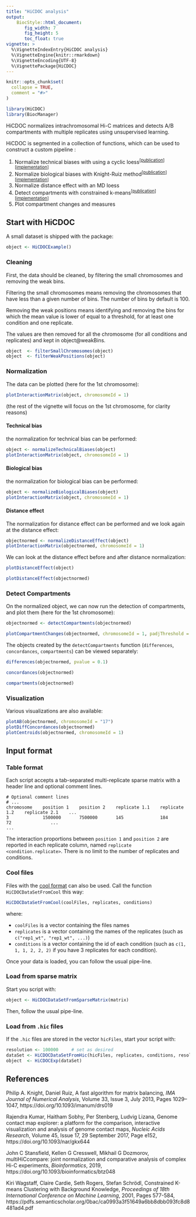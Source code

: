 ```yaml
---
title: "HiCDOC analysis"
output: 
    BiocStyle::html_document:
       fig_width: 7
       fig_height: 5
       toc_float: true
vignette: >
  %\VignetteIndexEntry{HiCDOC analysis}
  %\VignetteEngine{knitr::rmarkdown}
  %\VignetteEncoding{UTF-8}
  %\VignettePackage{HiCDOC}
---
```



```r
knitr::opts_chunk$set(
  collapse = TRUE,
  comment = "#>"
)
```

```r
library(HiCDOC)
library(BiocManager)
```

HiCDOC normalizes intrachromosomal Hi-C matrices and detects A/B compartments
with multiple replicates using unsupervised learning.

HiCDOC is segmented in a collection of functions, which can be used to construct a
custom pipeline :

1. Normalize technical biases with using a cyclic loess<sup>[[publication][multihiccompare-publication]][[implementation][cyclic-loess-implementation]]</sup>
2. Normalize biological biases with Knight-Ruiz method<sup>[[publication][knight-ruiz-publication]][[implementation][knight-ruiz-implementation]]</sup>
3. Normalize distance effect with an MD loess
4. Detect compartments with constrained k-means<sup>[[publication][constrained-k-means-publication]][[implementation][constrained-k-means-implementation]]</sup>
5. Plot compartment changes and measures

## Start with HiCDOC

A small dataset is shipped with the package:

```r
object <- HiCDOCExample()
```

### Cleaning

First, the data should be cleaned, by filtering the small chromosomes  and removing the weak bins. 

Filtering the small chromosomes means removing the chromosomes that have less than a given number of bins.
The number of bins by default is 100. 

Removing the weak positions means identifying and removing the bins for which the mean value 
is lower of equal to a threshold, for at least one condition and one replicate. 

The values are then removed for all the chromosome (for all conditions and replicates) and kept in 
object@weakBins. 

```r
object  <- filterSmallChromosomes(object)
object  <- filterWeakPositions(object)
```

### Normalization

The data can be plotted (here for the 1st chromosome):

```r
plotInteractionMatrix(object, chromosomeId = 1)
```

(the rest of the vignette will focus on the 1st chromosome, for clarity reasons)

#### Technical bias
the normalization for technical bias can be performed:

```r
object <- normalizeTechnicalBiases(object)
plotInteractionMatrix(object, chromosomeId = 1)
```

#### Biological bias
the normalization for biological bias can be performed:

```r
object <- normalizeBiologicalBiases(object)
plotInteractionMatrix(object, chromosomeId = 1)
```

#### Distance effect

The normalization for distance effect can be performed and we look again at the distance effect:

```r
objectnormed <- normalizeDistanceEffect(object)
plotInteractionMatrix(objectnormed, chromosomeId = 1)
```

We can look at the distance effect before and after distance normalization: 

```r
plotDistanceEffect(object)
```
```r
plotDistanceEffect(objectnormed)
```

### Detect Compartments

On the normalized object, we can now run the detection of compartments, and plot them (here for the 1st chromosome):

```r
objectnormed <- detectCompartments(objectnormed)
```

```r
plotCompartmentChanges(objectnormed, chromosomeId = 1, padjThreshold = 0.05)
```

The objects created by the `detectCompartments` function (`differences`, `concordances`, `compartments`) can be viewed separately:

```r
differences(objectnormed, pvalue = 0.1)
```
```r
concordances(objectnormed)
```
```r
compartments(objectnormed)
```

### Visualization

Various visualizations are also available:

```r
plotAB(objectnormed, chromosomeId = "17")
plotDiffConcordances(objectnormed)
plotCentroids(objectnormed, chromosomeId = 1)
```

## Input format

### Table format

Each script accepts a tab-separated multi-replicate sparse matrix with a header
line and optional comment lines.

    # Optional comment lines
    # ...
    chromosome    position 1    position 2    replicate 1.1    replicate 1.2    replicate 2.1    ...
    3             1500000       7500000       145              184              72               ...
    ...

The interaction proportions between `position 1` and `position 2` are reported
in each replicate column, named `replicate <condition.replicate>`. There is no
limit to the number of replicates and conditions.

### Cool files

Files with the [cool format](https://github.com/mirnylab/cooler/) can also be used.
Call the function `HiCDOCDataSetFromCool` this way:

```R
HiCDOCDataSetFromCool(coolFiles, replicates, conditions)
```

where:

 - `coolFiles` is a vector containing the files names
 - `replicates` is a vector containing the names of the replicates (such as `c("rep1_wt", "rep1_wt", ...)`)
 - `conditions` is a vector containing the id of each condition (such as `c(1, 1, 1, 2, 2, 2)` if you have 3 replicates for each condition).

Once your data is loaded, you can follow the usual pipe-line.

### Load from sparse matrix

Start you script with:
```R
object <- HiCDOCDataSetFromSparseMatrix(matrix)
```
Then, follow the usual pipe-line.

### Load from `.hic` files

If the `.hic` files are stored in the vector `hicFiles`, start your script with:

```R
resolution <- 100000     # set as desired
dataSet <- HiCDOCDataSetFromHic(hicFiles, replicates, conditions, resolution)
object  <- HiCDOCExp(dataSet)
```

## References

Philip A. Knight, Daniel Ruiz, A fast algorithm for matrix balancing, _IMA
Journal of Numerical Analysis_, Volume 33, Issue 3, July 2013, Pages 1029–1047,
https://doi.org/10.1093/imanum/drs019

Rajendra Kumar, Haitham Sobhy, Per Stenberg, Ludvig Lizana, Genome contact map
explorer: a platform for the comparison, interactive visualization and analysis
of genome contact maps, _Nucleic Acids Research_, Volume 45, Issue 17, 29
September 2017, Page e152, https://doi.org/10.1093/nar/gkx644

John C Stansfield, Kellen G Cresswell, Mikhail G Dozmorov, multiHiCcompare:
joint normalization and comparative analysis of complex Hi-C experiments,
_Bioinformatics_, 2019, https://doi.org/10.1093/bioinformatics/btz048

Kiri Wagstaff, Claire Cardie, Seth Rogers, Stefan Schrödl, Constrained K-means
Clustering with Background Knowledge, _Proceedings of 18th International
Conference on Machine Learning_, 2001, Pages 577-584,
https://pdfs.semanticscholar.org/0bac/ca0993a3f51649a6bb8dbb093fc8d8481ad4.pdf

[multihiccompare-publication]: https://doi.org/10.1093/bioinformatics/btz048
[multihiccompare-installation]: https://bioconductor.org/packages/release/bioc/html/multiHiCcompare.html
[gcmapexplorer-publication]: https://doi.org/10.1093/nar/gkx644
[gcmapexplorer-installation]: https://gcmapexplorer.readthedocs.io/en/latest/install.html
[orca-installation]: https://github.com/plotly/orca#installation
[cyclic-loess-implementation]: https://bioconductor.org/packages/release/bioc/vignettes/multiHiCcompare/inst/doc/multiHiCcompare.html#cyclic-loess-normalization
[knight-ruiz-publication]: https://doi.org/10.1093/imanum/drs019
[knight-ruiz-implementation]: https://gcmapexplorer.readthedocs.io/en/latest/commands/normKR.html
[rnr-implementation]: https://scikit-learn.org/stable/modules/generated/sklearn.neighbors.RadiusNeighborsRegressor.html
[interaction-mean-implementation]: https://gcmapexplorer.readthedocs.io/en/latest/commands/normMCFS.html
[constrained-k-means-publication]: https://pdfs.semanticscholar.org/0bac/ca0993a3f51649a6bb8dbb093fc8d8481ad4.pdf
[constrained-k-means-implementation]: https://github.com/Behrouz-Babaki/COP-Kmeans
[silhouette-implementation]: https://scikit-learn.org/stable/modules/generated/sklearn.metrics.silhouette_samples.html
